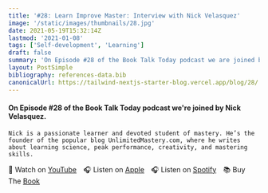 ```yaml
---
title: '#28: Learn Improve Master: Interview with Nick Velasquez'
image: '/static/images/thumbnails/28.jpg'
date: 2021-05-19T15:32:14Z
lastmod: '2021-01-08'
tags: ['Self-development', 'Learning']
draft: false
summary: 'On Episode #28 of the Book Talk Today podcast we are joined by Nick Velasquez. Nick is a passionate learner and devoted student of mastery. He’s the founder of the popular blog UnlimitedMastery.com, where he writes about learning science, peak performance, creativity, and mastering skills.'
layout: PostSimple
bibliography: references-data.bib
canonicalUrl: https://tailwind-nextjs-starter-blog.vercel.app/blog/28/
---
```


#### On Episode #28 of the Book Talk Today podcast we're joined by Nick Velasquez.

    Nick is a passionate learner and devoted student of mastery. He’s the founder of the popular blog UnlimitedMastery.com, where he writes about learning science, peak performance, creativity, and mastering skills.

🎥&nbsp;Watch on [YouTube]&emsp;🎧&nbsp;Listen on [Apple]&emsp;🎧&nbsp;Listen on [Spotify]&emsp;📚&nbsp;Buy The [Book]&emsp;

[youtube]: https://youtu.be/suNaFzchn0k
[apple]: https://podcasts.apple.com/gb/podcast/28-learn-improve-master-interview-with-nick-velasquez/id1525619296?i=1000522335677
[spotify]: https://open.spotify.com/episode/14H8Hrrvpg0cdhqZvpeIOK?si=S5vikvX9QH6PolkocZoADA
[book]: https://amzn.to/3fW6fG3

